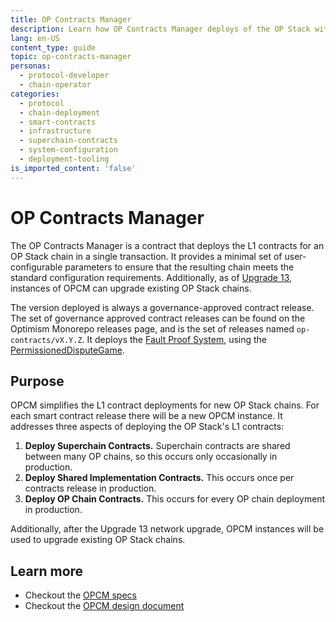 ```yaml
---
title: OP Contracts Manager
description: Learn how OP Contracts Manager deploys of the OP Stack with one transaction.
lang: en-US
content_type: guide
topic: op-contracts-manager
personas:
  - protocol-developer
  - chain-operator
categories:
  - protocol
  - chain-deployment
  - smart-contracts
  - infrastructure
  - superchain-contracts
  - system-configuration
  - deployment-tooling
is_imported_content: 'false'
---
```



# OP Contracts Manager

The OP Contracts Manager is a contract that deploys the L1 contracts for an OP Stack chain in a single transaction. It provides a minimal set of user-configurable parameters to ensure that the resulting chain meets the standard configuration requirements. Additionally, as of [Upgrade 13](https://gov.optimism.io/t/upgrade-proposal-13-opcm-and-incident-response-improvements/9739), instances of OPCM can upgrade existing OP Stack chains.

The version deployed is always a governance-approved contract release. The set of governance approved contract releases can be found on the Optimism Monorepo releases page, and is the set of releases named `op-contracts/vX.Y.Z`. It deploys the [Fault Proof System](/concepts/architecture/fault-proofs/explainer), using the [PermissionedDisputeGame](/stack/smart-contracts/smart-contracts#permissioneddisputegame).

## Purpose

OPCM simplifies the L1 contract deployments for new OP Stack chains. For each smart contract release there will be a new OPCM instance. It addresses three aspects of deploying the OP Stack's L1 contracts:

1.  **Deploy Superchain Contracts.** Superchain contracts are shared between many OP chains, so this occurs only occasionally in production.
2.  **Deploy Shared Implementation Contracts.** This occurs once per contracts release in production.
3.  **Deploy OP Chain Contracts.** This occurs for every OP chain deployment in production.

Additionally, after the Upgrade 13 network upgrade, OPCM instances will be used to upgrade existing OP Stack chains.

## Learn more

*   Checkout the [OPCM specs](https://specs.optimism.io/experimental/op-contracts-manager.html?utm_source=op-docs&utm_medium=docs)
*   Checkout the [OPCM design document](https://github.com/ethereum-optimism/design-docs/blob/main/protocol/op-contracts-manager-arch.md)
